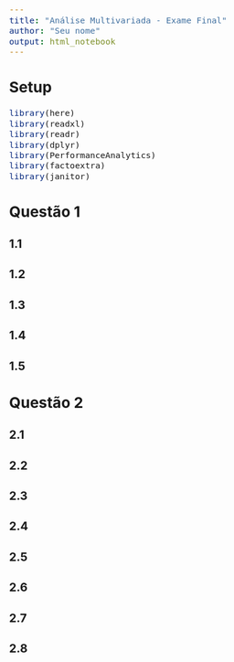 ```yaml
---
title: "Análise Multivariada - Exame Final"
author: "Seu nome"
output: html_notebook
---
```


<style type="text/css">
  body{
  font-size: 13pt;
  text-align: justify
      }
</style>


## Setup

```r
library(here)
library(readxl)
library(readr)
library(dplyr)
library(PerformanceAnalytics)
library(factoextra)
library(janitor)
```


## Questão 1


### 1.1




### 1.2




### 1.3




### 1.4




### 1.5



## Questão 2

### 2.1




### 2.2




### 2.3




### 2.4




### 2.5




### 2.6




### 2.7




### 2.8





